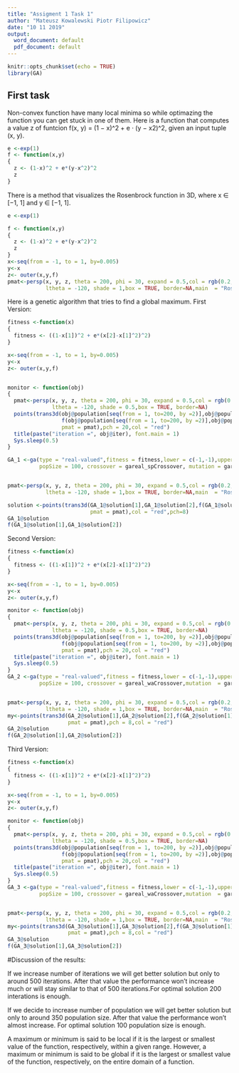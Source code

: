---
title: "Assigment 1 Task 1"
author: "Mateusz Kowalewski Piotr Filipowicz"
date: "10 11 2019"
output:
  word_document: default
  pdf_document: default
---

```{r setup, include=FALSE}
knitr::opts_chunk$set(echo = TRUE)
library(GA)
```

## First task

Non-convex function have many local minima so while optimazing the function you can get stuck in one of them.
Here is a function that computes a value z of funtcion f(x, y) = (1 − x)^2 + e · (y − x2)^2, given an input tuple (x, y).
```{r,echo = TRUE}
e <-exp(1)
f <- function(x,y)
{
  z <- (1-x)^2 + e*(y-x^2)^2
  z
}
```

There is a method that visualizes the Rosenbrock function in 3D, where x ∈ [−1, 1] and y ∈ [−1, 1].
```{r plot, echo = TRUE}
e <-exp(1)

f <- function(x,y)
{
  z <- (1-x)^2 + e*(y-x^2)^2
  z
}
x<-seq(from = -1, to = 1, by=0.005)
y<-x
z<- outer(x,y,f)
pmat<-persp(x, y, z, theta = 200, phi = 30, expand = 0.5,col = rgb(0.2,0.6,1), scale = TRUE,
            ltheta = -120, shade = 1,box = TRUE, border=NA,main  = "Rosenbrock",ticktype = "detailed")
```
Here is a genetic algorithm that tries to find a global maximum. First Version:
```{r gen1,echo=TRUE}
fitness <-function(x)
{
  fitness <- ((1-x[1])^2 + e*(x[2]-x[1]^2)^2)
}

x<-seq(from = -1, to = 1, by=0.005)
y<-x
z<- outer(x,y,f)


monitor <- function(obj) 
{
  pmat<-persp(x, y, z, theta = 200, phi = 30, expand = 0.5,col = rgb(0.2,0.6,1), scale = TRUE,
              ltheta = -120, shade = 0.5,box = TRUE, border=NA)
  points(trans3d(obj@population[seq(from = 1, to=200, by =2)],obj@population[seq(from = 2, to=200, by =2)],
                 f(obj@population[seq(from = 1, to=200, by =2)],obj@population[seq(from = 2, to=200, by =2)]),
                 pmat = pmat),pch = 20,col = "red")
  title(paste("iteration =", obj@iter), font.main = 1)
  Sys.sleep(0.5)
}

GA_1 <-ga(type = "real-valued",fitness = fitness,lower = c(-1,-1),upper = c(1,1),
          popSize = 100, crossover = gareal_spCrossover, mutation = gareal_raMutation)


pmat<-persp(x, y, z, theta = 200, phi = 30, expand = 0.5,col = rgb(0.2,0.6,1), scale = TRUE,
            ltheta = -120, shade = 1,box = TRUE, border=NA,main  = "Rosenbrock",ticktype = "detailed")

solution <-points(trans3d(GA_1@solution[1],GA_1@solution[2],f(GA_1@solution[1],GA_1@solution[2]),
                          pmat = pmat),col = "red",pch=8)
GA_1@solution
f(GA_1@solution[1],GA_1@solution[2])


```
Second Version:
```{r gen2,echo=TRUE}
fitness <-function(x)
{
  fitness <- ((1-x[1])^2 + e*(x[2]-x[1]^2)^2)
}

x<-seq(from = -1, to = 1, by=0.005)
y<-x
z<- outer(x,y,f)

monitor <- function(obj) 
{
  pmat<-persp(x, y, z, theta = 200, phi = 30, expand = 0.5,col = rgb(0.2,0.6,1), scale = TRUE,
              ltheta = -120, shade = 0.5,box = TRUE, border=NA)
  points(trans3d(obj@population[seq(from = 1, to=200, by =2)],obj@population[seq(from = 2, to=200, by =2)],
                 f(obj@population[seq(from = 1, to=200, by =2)],obj@population[seq(from = 2, to=200, by =2)]),
                 pmat = pmat),pch = 20,col = "red")
  title(paste("iteration =", obj@iter), font.main = 1)
  Sys.sleep(0.5)
}
GA_2 <-ga(type = "real-valued",fitness = fitness,lower = c(-1,-1),upper = c(1,1),
          popSize = 100, crossover = gareal_waCrossover,mutation  = gareal_nraMutation)


pmat<-persp(x, y, z, theta = 200, phi = 30, expand = 0.5,col = rgb(0.2,0.6,1), scale = TRUE,
            ltheta = -120, shade = 1,box = TRUE, border=NA,main  = "Rosenbrock",ticktype = "detailed")
my<-points(trans3d(GA_2@solution[1],GA_2@solution[2],f(GA_2@solution[1],GA_2@solution[2]),
                   pmat = pmat),pch = 8,col = "red")
GA_2@solution
f(GA_2@solution[1],GA_2@solution[2])

```
Third Version:
```{r gen3,echo=TRUE}
fitness <-function(x)
{
  fitness <- ((1-x[1])^2 + e*(x[2]-x[1]^2)^2)
}

x<-seq(from = -1, to = 1, by=0.005)
y<-x
z<- outer(x,y,f)

monitor <- function(obj) 
{
  pmat<-persp(x, y, z, theta = 200, phi = 30, expand = 0.5,col = rgb(0.2,0.6,1), scale = TRUE,
              ltheta = -120, shade = 0.5,box = TRUE, border=NA)
  points(trans3d(obj@population[seq(from = 1, to=200, by =2)],obj@population[seq(from = 2, to=200, by =2)],
                 f(obj@population[seq(from = 1, to=200, by =2)],obj@population[seq(from = 2, to=200, by =2)]),
                 pmat = pmat),pch = 20,col = "red")
  title(paste("iteration =", obj@iter), font.main = 1)
  Sys.sleep(0.5)
}
GA_3 <-ga(type = "real-valued",fitness = fitness,lower = c(-1,-1),upper = c(1,1),
          popSize = 100, crossover = gareal_waCrossover,mutation  = gareal_nraMutation)


pmat<-persp(x, y, z, theta = 200, phi = 30, expand = 0.5,col = rgb(0.2,0.6,1), scale = TRUE,
            ltheta = -120, shade = 1,box = TRUE, border=NA,main  = "Rosenbrock",ticktype = "detailed")
my<-points(trans3d(GA_3@solution[1],GA_3@solution[2],f(GA_3@solution[1],GA_3@solution[2]),
                   pmat = pmat),pch = 8,col = "red")
GA_3@solution
f(GA_3@solution[1],GA_3@solution[2])


```


#Discussion of the results:

If we increase number of iterations we will get better solution but only to around 500 iterations. After that value the performance won't increase much or will stay similar to that of 500 iterations.For optimal solution 200 interations is enough.


If we decide to increase number of population we will get better solution but only to around 350 population size. After that value the performance won't almost increase. For optimal solution 100 population size is enough.


A maximum or minimum is said to be local if it is the largest or smallest value of the function, respectively, within a given range.
However, a maximum or minimum is said to be global if it is the largest or smallest value of the function, respectively, on the entire domain of a function.


